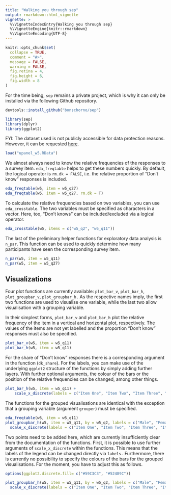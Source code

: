 ```yaml
---
title: "Walking you through sep"
output: rmarkdown::html_vignette
vignette: >
  %\VignetteIndexEntry{Walking you through sep}
  %\VignetteEngine{knitr::rmarkdown}
  %\VignetteEncoding{UTF-8}
---
```


```r
knitr::opts_chunk$set(
  collapse = TRUE,
  comment = "#>",
  message = FALSE,
  warning = FALSE,
  fig.retina = 4,
  fig.height = 6, 
  fig.width = 8
)
```

For the time being, `sep` remains a private project, which is why it can only be installed via the following Github repository. 

```r
devtools::install_github("bonschorno/sep")
```

```r
library(sep)
library(dplyr)
library(ggplot2)
```

FYI: The dataset used is not publicly accessible for data protection reasons. However, it can be requested [here](https://istp.ethz.ch/research/sep.html).

```r
load("upanel_w5.RData")
```

We almost always need to know the relative frequencies of the responses to a survey item. `eda_freqtable` helps to get these numbers quickly. By default, the logical operator is `rm.dk = FALSE`, i.e. the relative proportion of "Don't know" responses is included.

```r
eda_freqtable(w5, item = w5_q27)
eda_freqtable(w5, item = w5_q27, rm.dk = T)
```

To calculate the relative frequencies based on two variables, you can use `eda_crosstable`. The two variables must be specified as characters in a vector. Here, too, "Don't knows" can be included/excluded via a logical operator.

```r
eda_crosstable(w5, items = c("w5_q2", "w5_q11"))
```

The last of the preliminary helper functions for exploratory data analysis is `n_par`. This function can be used to quickly determine how many participants have seen the corresponding survey item.

```r
n_par(w5, item = w5_q11)
n_par(w5, item = w5_q27)
```

## Visualizations

Four plot functions are currently available: `plot_bar_v`, `plot_bar_h`, `plot_groupbar_v`, `plot_groupbar_h.` As the respective names imply, the first two functions are used to visualise one variable, while the last two allow visualisation with a grouping variable.

In their simplest forms, `plot_bar_v` and `plot_bar_h` plot the relative frequency of the item in a vertical and horizontal plot, respectively. The values of the items are not yet labelled and the proportion "Don't know" responses must also be specified.

```r
plot_bar_v(w5, item = w5_q11)
plot_bar_h(w5, item = w5_q11)
```
 
For the share of "Don't know" responses there is a corresponding argument in the function (`dk_share`). For the labels, you can make use of the underlying `ggplot2` structure of the functions by simply adding further layers. With further optional arguments, the colour of the bars or the position of the relative frequencies can be changed, among other things.

```r
plot_bar_h(w5, item = w5_q11) +
    scale_x_discrete(labels = c("Item One", "Item Two", "Item Three", "Item Four", "Item Five"))
```

The functions for the grouped visualisations are identical with the exception that a grouping variable (argument `grouper`) must be specified.

```r
eda_freqtable(w5, item = w5_q11)
plot_groupbar_h(w5, item = w5_q11, by = w5_q2, labels = c("Male", "Female")) +
  scale_x_discrete(labels = c("Item One", "Item Two", "Item Three", "Item Four", "Item Five"))
```

Two points need to be added here, which are currently insufficiently clear from the documentation of the functions. First, it is possible to use further arguments of `scale_x_discrete` within the functions. This means that the labels of the legend can be changed directly via `labels.` Furthermore, there is currently no possibility to specify the colours of the bars for the grouped visualisations. For the moment, you have to adjust this as follows.

```r
options(ggplot2.discrete.fill= c("#59C3C3", "#52489C"))
```

```r
plot_groupbar_h(w5, item = w5_q11, by = w5_q2, labels = c("Male", "Female")) +
  scale_x_discrete(labels = c("Item One", "Item Two", "Item Three", "Item Four", "Item Five"))
```


